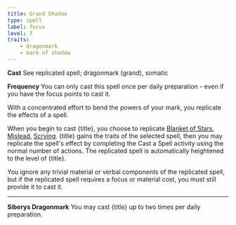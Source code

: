 ```yaml
---
title: Grand Shadow
type: spell
label: focus
level: 7
traits:
    - dragonmark
    - mark of shadow
---
```


**Cast** See replicated spell; dragonmark (grand), somatic

**Frequency** You can only cast this spell once per daily preparation - even if you have the focus points to cast it.

With a concentrated effort to bend the powers of your mark, you replicate the effects of a spell.

When you begin to cast {title}, you choose to replicate [Blanket of Stars](https://2e.aonprd.com/Spells.aspx?ID=671), [Mislead](https://2e.aonprd.com/Spells.aspx?ID=199), [Scrying](https://2e.aonprd.com/Spells.aspx?ID=268). {title} gains the traits of the selected spell, then you may replicate the spell's effect by completing the Cast a Spell activity using the normal number of actions. The replicated spell is automatically heightened to the level of {title}.

You ignore any trivial material or verbal components of the replicated spell, but if the replicated spell requires a focus or material cost, you must still provide it to cast it.

---

**Siberys Dragonmark** You may cast {title} up to two times per daily preparation.
